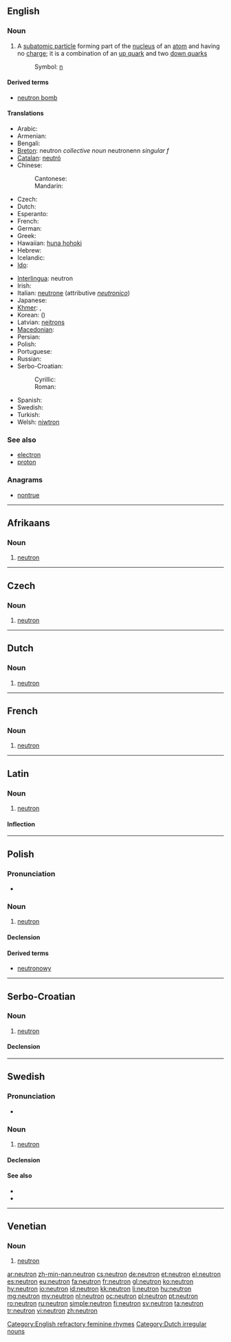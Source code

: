 {{also|Neutron|neutrón}}
==English==

===Noun===
{{wikipedia}}
{{en-noun}}

# {{particles}} A [[subatomic particle]] forming part of the [[nucleus]] of an [[atom]] and having no [[charge]]; it is a combination of an [[up quark]] and two [[down quark]]s
#: Symbol: [[n]]

====Derived terms====
* [[neutron bomb]]

====Translations====
{{trans-top|subatomic particle}}
* Arabic: {{t|ar|نيوترون|m|tr=nyutruun}}
* Armenian: {{t-|hy|նեյտրոն|tr=neytron}}
* Bengali: {{t|bn|নিউট্রন|sc=Beng}}
* [[Breton]]: neutron ''collective noun'' neutronenn ''singular f''
* [[Catalan]]: [[neutró]]
* Chinese:
*: Cantonese: {{tø|yue|中子|tr=jung1 ji2|sc=Hant}}
*: Mandarin: {{t-|cmn|中子|tr=zhōngzǐ|sc=Hani}}
* Czech: {{t+|cs|neutron|m}}
* Dutch: {{t+|nl|neutron|n}}
* Esperanto: {{t-|eo|neŭtrono|xs=Esperanto}}
* French: {{t+|fr|neutron|m}}
* German: {{t+|de|Neutron|n}}
* Greek: {{t+|el|νετρόνιο|n|tr=netronio}}
* Hawaiian: [[huna hohoki]]
* Hebrew: {{t+|he|ניטרון|alt=נֵיטרוֹן}}
* Icelandic: {{t+|is|nifteind|f}}
* [[Ido]]: {{t|io|neutrono|xs=Ido}}
{{trans-mid}}
* [[Interlingua]]: neutron
* Irish: {{t-|ga|neodrón|m|xs=Irish}}
* Italian: [[neutrone]] {{m}} (attributive ''[[neutronico]]'')
* Japanese: {{t+|ja|中性子|tr=ちゅうせいし, chūseishi}}
* [[Khmer]]: {{t|km|អព្យាកតាណូ|tr=ak pyeak ta no|sc=Khmr}}, {{t|km|ណឺត្រុង|tr=ner trong|sc=Khmr}}
* Korean: {{t|ko|중성자|tr=jungseongja|sc=Hang}} ({{t+|ko|中性子|sc=Hani}})
* Latvian: [[neitrons]] {{m}}
* [[Macedonian]]: {{t-|mk|неутрон|m|tr=neutrón}}
* Persian: {{t+|fa|نوترون|xs=Persian}}
* Polish: {{t+|pl|neutron|m}}
* Portuguese: {{t+|pt|nêutron|m}}
* Russian: {{t+|ru|нейтрон|m|tr=nejtrón}}
* Serbo-Croatian:
*: Cyrillic: {{t|sh|неутрон|m|alt=неу̀тро̄н}}
*: Roman: {{t|sh|neutron|m|alt=neùtrōn}}
* Spanish: {{t+|es|neutrón}}
* Swedish: {{t+|sv|neutron|c}}
* Turkish: {{t+|tr|nötron}}
* Welsh: [[niwtron]]
{{trans-bottom}}

===See also===
* [[electron]]
* [[proton]]

===Anagrams===
* [[nontrue#English|nontrue]]

[[Category:English refractory feminine rhymes]]

----

==Afrikaans==
{{wikipedia|lang=af}}

===Noun===
{{head|af|noun|plural|[[neutrone]]}}

# {{physics|lang=af}} [[#English|neutron]]

----

==Czech==

===Noun===
{{cs-noun|g=m}}

# [[#English|neutron]]

----

==Dutch==

===Noun===
{{nl-noun|n|neutronen}}

# {{physics|lang=nl}} [[#English|neutron]]

[[Category:Dutch irregular nouns]]

----

==French==

===Noun===
{{fr-noun|m}}

# {{particles|lang=fr}} [[#English|neutron]]

----

==Latin==

===Noun===
{{wikipedia|lang=la}}
{{la-noun|neutron|neutronis|neutrōnis|n|third}}

# {{physics|lang=la}} [[#English|neutron]]

====Inflection====
{{la-decl-3rd|neutron|neutron|neutron|neutrōn}}

----

==Polish==

===Pronunciation===
* {{IPA|/n̪ɛˈut̪rɔn̪/|lang=pl}}

===Noun===
{{head|pl|noun|g=m}}

# {{physics|lang=pl}} [[#English|neutron]]

====Declension====
{{pl-decl-noun
|neutron|neutrony
|neutronu|neutronów
|neutronowi|neutronom
|neutron|neutrony
|neutronem|neutronami
|neutronie|neutronach
|neutronie|neutrony
}}

====Derived terms====
* [[neutronowy]]

----

==Serbo-Croatian==

===Noun===
{{sh-noun|g=m|head=neùtrōn|r|неутрон|неу̀тро̄н}}

# {{context|physics|lang=sh}} [[#English|neutron]]

====Declension====
{{sh-decl-noun
|neùtrōn|neutroni
|neutróna|neutrona
|neutronu|neutronima
|neutron|neutrone
|neutrone|neutroni
|neutronu|neutronima
|neutronom|neutronima
}}

----

==Swedish==
{{wikipedia|lang=sv}}

===Pronunciation===
* {{IPA|/neːɵˈtroːn/|lang=sv}}

===Noun===
{{sv-noun|g=c}}

# {{context|physics|lang=sv}} [[#English|neutron]]

====Declension====
{{sv-noun-reg-er}}

====See also====
* {{l|sv|proton}}
* {{l|sv|elektron}}

----

==Venetian==

===Noun===
{{wikipedia|lang=vec}}
{{vec-noun|neutr|m|on|uni}}

# {{physics|lang=vec}} [[#English|neutron]]

[[ar:neutron]]
[[zh-min-nan:neutron]]
[[cs:neutron]]
[[de:neutron]]
[[et:neutron]]
[[el:neutron]]
[[es:neutron]]
[[eu:neutron]]
[[fa:neutron]]
[[fr:neutron]]
[[gl:neutron]]
[[ko:neutron]]
[[hy:neutron]]
[[io:neutron]]
[[id:neutron]]
[[kk:neutron]]
[[li:neutron]]
[[hu:neutron]]
[[mg:neutron]]
[[my:neutron]]
[[nl:neutron]]
[[oc:neutron]]
[[pl:neutron]]
[[pt:neutron]]
[[ro:neutron]]
[[ru:neutron]]
[[simple:neutron]]
[[fi:neutron]]
[[sv:neutron]]
[[ta:neutron]]
[[tr:neutron]]
[[vi:neutron]]
[[zh:neutron]]